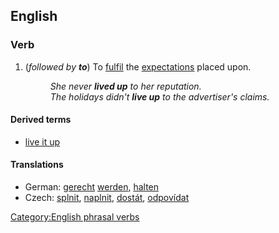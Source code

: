 ==English==

===Verb===
{{en-verb|inf=to [[live]] [[up]]|lives up|living up|lived up}}

# {{intransitive}} (''followed by '''to''''') To [[fulfil]] the [[expectation]]s placed upon.
#:''She never '''lived up''' to her reputation.''
#:''The holidays didn't '''live up''' to the advertiser's claims.''

====Derived terms====
*[[live it up]]
====Translations====
{{trans-top|To fulfil the expectations placed upon}}
*German: [[gerecht]] [[werden]], [[halten]]
*Czech: [[splnit]], [[naplnit]], [[dostát]], [[odpovídat]]
{{trans-mid}}
{{trans-bottom}}

[[Category:English phrasal verbs]]